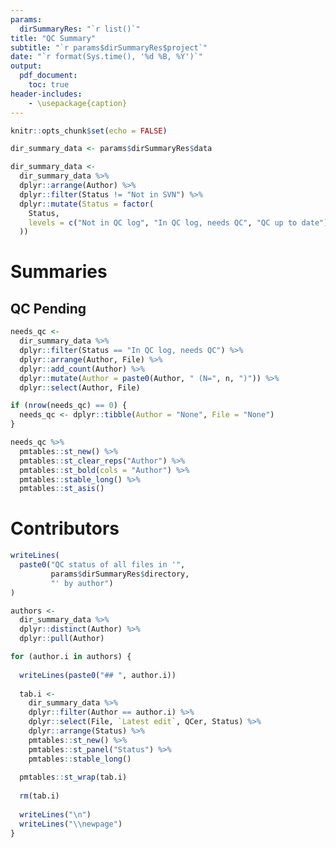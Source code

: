 ```yaml
---
params: 
  dirSummaryRes: "`r list()`"
title: "QC Summary"
subtitle: "`r params$dirSummaryRes$project`"
date: "`r format(Sys.time(), '%d %B, %Y')`"
output:
  pdf_document:
    toc: true
header-includes:
    - \usepackage{caption}
---
```


\captionsetup[table]{labelformat=empty}

```r
knitr::opts_chunk$set(echo = FALSE)
```

```r
dir_summary_data <- params$dirSummaryRes$data

dir_summary_data <-
  dir_summary_data %>%
  dplyr::arrange(Author) %>%
  dplyr::filter(Status != "Not in SVN") %>%
  dplyr::mutate(Status = factor(
    Status,
    levels = c("Not in QC log", "In QC log, needs QC", "QC up to date")
  ))

```

\newpage

# Summaries

\newpage

## QC Pending

```r

needs_qc <- 
  dir_summary_data %>%
  dplyr::filter(Status == "In QC log, needs QC") %>% 
  dplyr::arrange(Author, File) %>% 
  dplyr::add_count(Author) %>% 
  dplyr::mutate(Author = paste0(Author, " (N=", n, ")")) %>% 
  dplyr::select(Author, File)

if (nrow(needs_qc) == 0) {
  needs_qc <- dplyr::tibble(Author = "None", File = "None")
}

needs_qc %>%   
  pmtables::st_new() %>% 
  pmtables::st_clear_reps("Author") %>%
  pmtables::st_bold(cols = "Author") %>% 
  pmtables::stable_long() %>%
  pmtables::st_asis()

```

\newpage

# Contributors

```r
writeLines(
  paste0("QC status of all files in '",
         params$dirSummaryRes$directory,
         "' by author")
)

```


\newpage

```r
authors <- 
  dir_summary_data %>%
  dplyr::distinct(Author) %>%
  dplyr::pull(Author)

for (author.i in authors) {
  
  writeLines(paste0("## ", author.i))
  
  tab.i <-
    dir_summary_data %>%
    dplyr::filter(Author == author.i) %>%
    dplyr::select(File, `Latest edit`, QCer, Status) %>%
    dplyr::arrange(Status) %>%
    pmtables::st_new() %>%
    pmtables::st_panel("Status") %>%
    pmtables::stable_long()
  
  pmtables::st_wrap(tab.i)
  
  rm(tab.i)
  
  writeLines("\n")
  writeLines("\\newpage")
}

```
